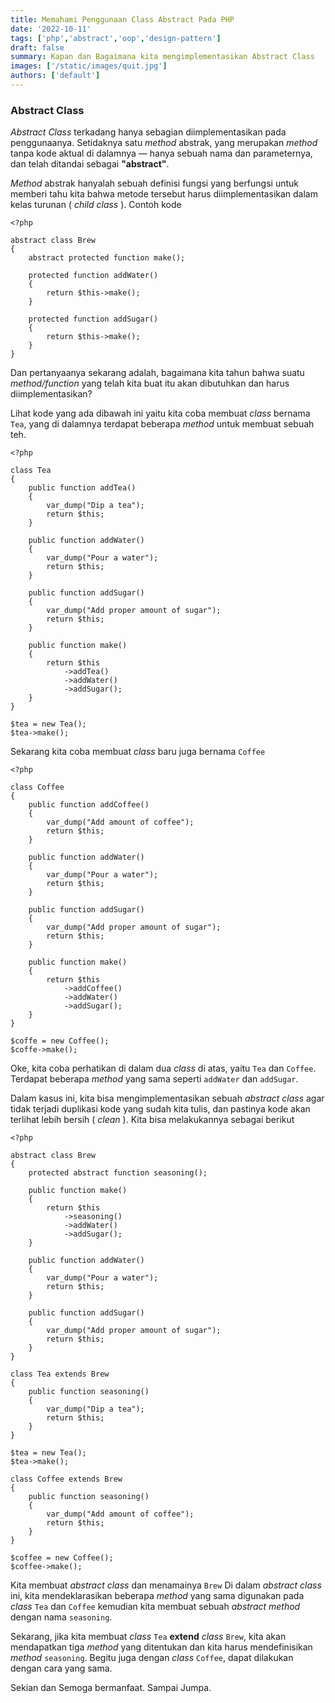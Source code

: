 ```yaml
---
title: Memahami Penggunaan Class Abstract Pada PHP
date: '2022-10-11'
tags: ['php','abstract','oop','design-pattern']
draft: false
summary: Kapan dan Bagaimana kita mengimplementasikan Abstract Class
images: ['/static/images/quit.jpg']
authors: ['default']
---
```



### Abstract Class

_Abstract Class_ terkadang hanya sebagian diimplementasikan pada penggunaanya.
Setidaknya satu _method_ abstrak, 
yang merupakan _method_ tanpa kode aktual di dalamnya — hanya sebuah nama dan parameternya, 
dan telah ditandai sebagai __"abstract"__.

_Method_ abstrak hanyalah sebuah definisi fungsi yang berfungsi untuk memberi tahu kita bahwa metode tersebut 
harus diimplementasikan dalam kelas turunan ( _child class_ ). Contoh kode

```php:Brew.php
<?php

abstract class Brew
{
    abstract protected function make();
    
    protected function addWater() 
    {
        return $this->make();
    }

    protected function addSugar() 
    {
        return $this->make();
    }
}
```

Dan pertanyaanya sekarang adalah, bagaimana kita tahun bahwa suatu _method/function_ yang telah kita buat itu
akan dibutuhkan dan harus diimplementasikan?

Lihat kode yang ada dibawah ini yaitu kita coba membuat _class_ bernama `Tea`, yang di dalamnya
terdapat beberapa _method_ untuk membuat sebuah teh.

```php:Tea.php
<?php

class Tea
{
    public function addTea()
    {
        var_dump("Dip a tea");
        return $this;
    }

    public function addWater()
    {
        var_dump("Pour a water");
        return $this;
    }

    public function addSugar()
    {
        var_dump("Add proper amount of sugar");
        return $this;
    }

    public function make()
    {
        return $this
            ->addTea()
            ->addWater()
            ->addSugar();   
    }
}

$tea = new Tea();
$tea->make();
```

Sekarang kita coba membuat _class_ baru juga bernama `Coffee`

```php:Coffee.php
<?php

class Coffee
{
    public function addCoffee()
    {
        var_dump("Add amount of coffee");
        return $this;
    }

    public function addWater()
    {
        var_dump("Pour a water");
        return $this;
    }

    public function addSugar()
    {
        var_dump("Add proper amount of sugar");
        return $this;
    }

    public function make()
    {
        return $this
            ->addCoffee()
            ->addWater()
            ->addSugar();   
    }
}

$coffe = new Coffee();
$coffe->make();
```

Oke, kita coba perhatikan di dalam dua _class_ di atas, yaitu `Tea` dan `Coffee`.
Terdapat beberapa _method_ yang sama seperti `addWater` dan `addSugar`.

Dalam kasus ini, kita bisa mengimplementasikan sebuah _abstract class_ agar tidak terjadi
duplikasi kode yang sudah kita tulis, dan pastinya kode akan terlihat lebih bersih ( _clean_ ).
Kita bisa melakukannya sebagai berikut

```php:BrewingDrink.php
<?php

abstract class Brew
{
    protected abstract function seasoning();

    public function make()
    {
        return $this
            ->seasoning()
            ->addWater()
            ->addSugar();
    }

    public function addWater()
    {
        var_dump("Pour a water");
        return $this;
    }

    public function addSugar()
    {
        var_dump("Add proper amount of sugar");
        return $this;
    }
}

class Tea extends Brew
{
    public function seasoning()
    {
        var_dump("Dip a tea");
        return $this;
    }
}

$tea = new Tea();
$tea->make();

class Coffee extends Brew
{
    public function seasoning()
    {
        var_dump("Add amount of coffee");
        return $this;
    }
}

$coffee = new Coffee();
$coffee->make();
```

Kita membuat _abstract class_ dan menamainya `Brew`
Di dalam _abstract class_ ini, kita mendeklarasikan beberapa _method_ yang sama digunakan pada _class_ `Tea` dan `Coffee`
kemudian kita membuat sebuah _abstract method_ dengan nama `seasoning`.

Sekarang, jika kita membuat _class_ `Tea` __extend__ _class_ `Brew`, kita akan mendapatkan tiga _method_ yang ditentukan
dan kita harus mendefinisikan _method_ `seasoning`. 
Begitu juga dengan _class_ `Coffee`, dapat dilakukan dengan cara yang sama.

Sekian dan Semoga bermanfaat. Sampai Jumpa.
